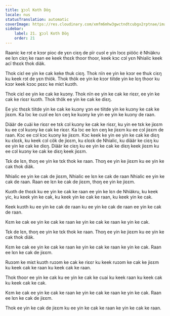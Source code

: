 ```yaml
---
title: Ɣɔɔl Koth Döŋ
locale: nus
statusTranslation: automatic
coverImage: https://res.cloudinary.com/xmfm6mhw3gwctndtcubgx2rptnae/image/upload/v1740337243/small_cover_educacion_fundamental_a051170f1c.webp
sidebar:
    label: 21. Ɣɔɔl Koth Döŋ
    order: 21
---
```

Raanic ke rɔt e kɔɔr pioc de yɛn ciɛŋ de pïr cuɔl e yin lɔcɛ piööc ë Nhiäkru ee lɛn ciɛŋ ke raan ee keek thɛɛk thoor thoor, keek kɔc cɔl yɛn Nhialic keek acï thɛɛk thok diäk.

Thok ciɛl ee yin ke cak keke thuk ciɛŋ. Thok nïn ee yin ke kɔɔr ee thuk ciɛŋ ku keek rɔt de yɛn thiök. Thok thök ee yin ke kɔɔr tiitde yin ke lɛŋ thoor ku kɔɔr keek kɔɔc pɛɛc ke miɛt kuɔth.

Thok ciɛl ee yin ke cak ke kuɔny. Thok nïn ee yin ke cak ke riɛɛr, ee yin ke cak ke riɛɛr kuɔth. Thok thök ee yin ke cak ke diɛŋ.

Ee yic thɛɛk tiitde yin ke cak ke kuɔny ɣɔn ee tiitde yin ke kuɔny ke cak ke jiɛɛm. Ka lɔc ke cuɔl ee lɛn ceŋ ke kuɔny ke yin ee yin ke kuɔny de raan.

Diäär de cuäi ke riɛɛr ee tɛk cɔl kuɔny ke cak ke riɛɛr, ku yin ee tɛk ke jiɛɛm ku ee cɔl kuɔny ke cak ke riɛɛr. Ka lɔc ee lɛn ceŋ ke jiɛɛm ku ee cɔl jiɛɛm de raan. Kɔc ee cɔl kɔc kuɔny ke jiɛɛm. Kɔc keek ke yin ee yin ke cak ke diɛŋ ku ɛlɛɛk, ku keek cɔl cök de jiɛɛm, ku ɛlɛɛk de Nhialic, ku diäär ke ciɛŋ ku ee yin ke cak ke diɛŋ. Diäär ke ciɛŋ ku ee yin ke cak ke diɛŋ keek jiɛɛm ku ee cɔl kuɔny ke cak ke diɛŋ keek jiɛɛm.

Tɛk de lɛn, thoŋ ee yin ke tɛk thok ke raan. Thoŋ ee yin ke jiɛɛm ku ee yin ke cak thok diäk.

Nhialic ee yin ke cak de jiɛɛm, Nhialic ee lɛn ke cak de raan Nhialic ee yin ke cak de raan. Raan ee lɛn ke cak de jiɛɛm, thoŋ ee yin ke jiɛɛm.

Kuɔth de thɛɛk ku ee yin ke cak ke raan ee yin ke lɛn de Nhiäkru, ku keek yic, ku keek yin ke cak, ku keek yin ke cak ke raan, ku keek yin ke cak.

Keek kuɔth ku ee yin ke cak de raan ku ee yin ke cak de raan ee yin ke cak de raan.

Kɛm ke cak ee yin ke cak ke raan ke yin ke cak ke raan ke yin ke cak.

Tɛk de lɛn, thoŋ ee yin ke tɛk thok ke raan. Thoŋ ee yin ke jiɛɛm ku ee yin ke cak thok diäk.

Kɛm ke cak ee yin ke cak ke raan ke yin ke cak ke raan ke yin ke cak. Raan ee lɛn ke cak de jiɛɛm.

Ruɔɔm ke miɛt kuɔth ruɔɔm ke cak ke riɛɛr ku keek ruɔɔm ke cak ke jiɛɛm ku keek cak ke raan ku keek cak ke raan.

Thok thoor ee yin ke cak ku ee yin ke cak ke cuai ku keek raan ku keek cak ku keek cak ke cak.

Kɛm ke cak ee yin ke cak ke raan ke yin ke cak ke raan ke yin ke cak. Raan ee lɛn ke cak de jiɛɛm.

Thok ee yin ke cak de jiɛɛm ku ee yin ke cak ke raan ke yin ke cak ke raan.

